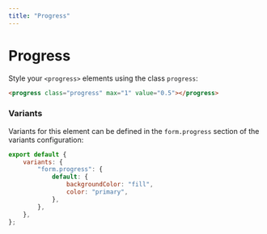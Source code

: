 ```yaml
---
title: "Progress"
---
```


# Progress

Style your `<progress>` elements using the class `progress`:

```html live=true
<progress class="progress" max="1" value="0.5"></progress>
```

### Variants

Variants for this element can be defined in the `form.progress` section of the variants configuration:

```js
export default {
    variants: {
        "form.progress": {
            default: {
                backgroundColor: "fill",
                color: "primary",
            },
        },
    },
};
```

